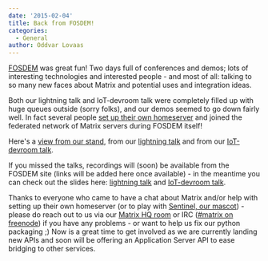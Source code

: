 ```yaml
---
date: '2015-02-04'
title: Back from FOSDEM!
categories:
  - General
author: Oddvar Lovaas
---
```


<a href="http://fosdem.org" title="FOSDEM">FOSDEM</a> was great fun! Two days full of conferences and demos; lots of interesting technologies and interested people - and most of all: talking to so many new faces about Matrix and potential uses and integration ideas. 

Both our lightning talk and IoT-devroom talk were completely filled up with huge queues outside (sorry folks), and our demos seemed to go down fairly well.  In fact several people <a href="/code">set up their own homeserver</a> and joined the federated network of Matrix servers during FOSDEM itself!

Here's a <a href="http://twitter.com/matrixdotorg/status/561535884567130112" title="view from our stand">view from our stand</a>, from our <a href="http://twitter.com/matrixdotorg/status/561543011662696448" title="lightning talk">lightning talk</a> and from our <a href="http://twitter.com/thierrymarianne/status/561828001231695872" title="IoT-devroom talk">IoT-devroom talk</a>.

If you missed the talks, recordings will (soon) be available from the FOSDEM site (links will be added here once available) - in the meantime you can check out the slides here: <a href="http://matrix.org/blog/wp-content/uploads/2015/02/2015-01-31-Matrix_FOSDEM.pdf" title="lightning talk">lightning talk</a> and <a href="http://matrix.org/blog/wp-content/uploads/2015/02/2015-02-01-Matrix-IoT-FOSDEM.pdf" title="IoT-devroom talk">IoT-devroom talk</a>.

Thanks to everyone who came to have a chat about Matrix and/or help with setting up their own homeserver (or to play with <a href="https://www.youtube.com/watch?v=TyIw2AkYpeo">Sentinel, our mascot</a>) - please do reach out to us via our <a href="https://matrix.org/beta/#/room/#matrix:matrix.org" title="Matrix HQ room">Matrix HQ room</a> or IRC (<a href="irc://irc.freenode.net/matrix">#matrix on freenode</a>) if you have any problems - or want to help us fix our python packaging ;)  Now is a great time to get involved as we are currently landing new APIs and soon will be offering an Application Server API to ease bridging to other services.